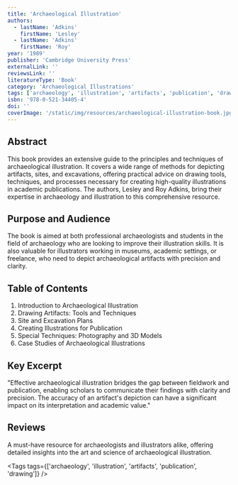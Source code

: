 ```yaml
---
title: 'Archaeological Illustration'
authors:
  - lastName: 'Adkins'
    firstName: 'Lesley'
  - lastName: 'Adkins'
    firstName: 'Roy'
year: '1989'
publisher: 'Cambridge University Press'
externalLink: ''
reviewsLink: ''
literatureType: 'Book'
category: 'Archaeological Illustrations'
tags: ['archaeology', 'illustration', 'artifacts', 'publication', 'drawing']
isbn: '978-0-521-34405-4'
doi: ''
coverImage: '/static/img/resources/archaeological-illustration-book.jpg'
---
```


## Abstract

This book provides an extensive guide to the principles and techniques of archaeological illustration. It covers a wide range of methods for depicting artifacts, sites, and excavations, offering practical advice on drawing tools, techniques, and processes necessary for creating high-quality illustrations in academic publications. The authors, Lesley and Roy Adkins, bring their expertise in archaeology and illustration to this comprehensive resource.

## Purpose and Audience

The book is aimed at both professional archaeologists and students in the field of archaeology who are looking to improve their illustration skills. It is also valuable for illustrators working in museums, academic settings, or freelance, who need to depict archaeological artifacts with precision and clarity.

## Table of Contents

1. Introduction to Archaeological Illustration
2. Drawing Artifacts: Tools and Techniques
3. Site and Excavation Plans
4. Creating Illustrations for Publication
5. Special Techniques: Photography and 3D Models
6. Case Studies of Archaeological Illustrations

## Key Excerpt

"Effective archaeological illustration bridges the gap between fieldwork and publication, enabling scholars to communicate their findings with clarity and precision. The accuracy of an artifact's depiction can have a significant impact on its interpretation and academic value."

## Reviews

A must-have resource for archaeologists and illustrators alike, offering detailed insights into the art and science of archaeological illustration.

<Tags tags={['archaeology', 'illustration', 'artifacts', 'publication', 'drawing']} />
